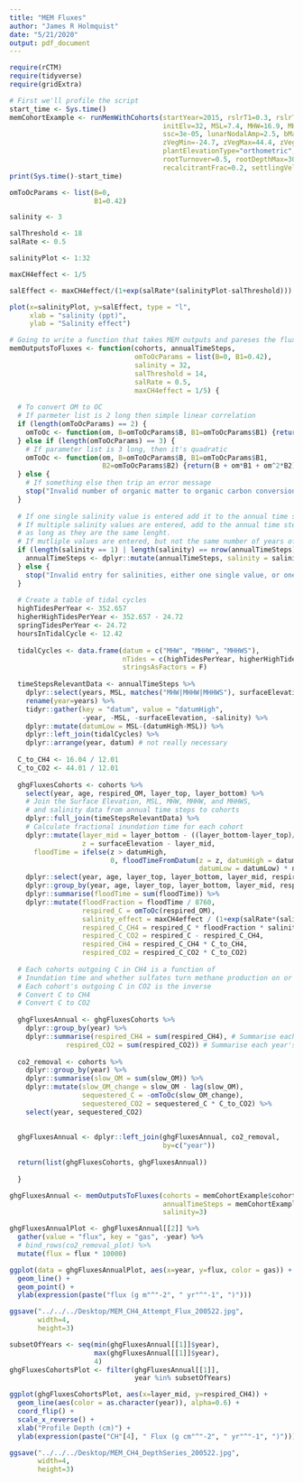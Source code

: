 ```yaml
---
title: "MEM Fluxes"
author: "James R Holmquist"
date: "5/21/2020"
output: pdf_document
---
```


```r

require(rCTM)
require(tidyverse)
require(gridExtra)

```

``` r
# First we'll profile the script
start_time <- Sys.time()
memCohortExample <- runMemWithCohorts(startYear=2015, rslrT1=0.3, rslrTotal=100,
                                      initElv=32, MSL=7.4, MHW=16.9, MHHW=25.4, MHHWS=31.2, 
                                      ssc=3e-05, lunarNodalAmp=2.5, bMax=0.25, 
                                      zVegMin=-24.7, zVegMax=44.4, zVegPeak=22.1,
                                      plantElevationType="orthometric", rootToShoot=2,
                                      rootTurnover=0.5, rootDepthMax=30, omDecayRate=0.8,
                                      recalcitrantFrac=0.2, settlingVelocity=2.8)
print(Sys.time()-start_time)
```

```r

omToOcParams <- list(B=0,
                     B1=0.42)

salinity <- 3

salThreshold <- 18
salRate <- 0.5

salinityPlot <- 1:32 

maxCH4effect <- 1/5

salEffect <- maxCH4effect/(1+exp(salRate*(salinityPlot-salThreshold)))

plot(x=salinityPlot, y=salEffect, type = "l",
     xlab = "salinity (ppt)",
     ylab = "Salinity effect")

```

``` r

# Going to write a function that takes MEM outputs and pareses the fluxes into CO2 and CH4
memOutputsToFluxes <- function(cohorts, annualTimeSteps, 
                               omToOcParams = list(B=0, B1=0.42),
                               salinity = 32,
                               salThreshold = 14,
                               salRate = 0.5,
                               maxCH4effect = 1/5) {
  
  # To convert OM to OC
  # If parmeter list is 2 long then simple linear correlation
  if (length(omToOcParams) == 2) {
    omToOc <- function(om, B=omToOcParams$B, B1=omToOcParams$B1) {return(B + om*B1)}
  } else if (length(omToOcParams) == 3) {
    # If parameter list is 3 long, then it's quadratic
    omToOc <- function(om, B=omToOcParams$B, B1=omToOcParams$B1,
                       B2=omToOcParams$B2) {return(B + om*B1 + om^2*B2)}
  } else {
    # If something else then trip an error message
    stop("Invalid number of organic matter to organic carbon conversion parameters,")
  }
  
  # If one single salinity value is entered add it to the annual time steps table all
  # If multiple salinity values are entered, add to the annual time step table,
  # as long as they are the same lenght. 
  # If mutliple values are entered, but not the same number of years of the scenario, trip an error.
  if (length(salinity == 1) | length(salinity) == nrow(annualTimeSteps)) {
    annualTimeSteps <- dplyr::mutate(annualTimeSteps, salinity = salinity)
  } else {
    stop("Invalid entry for salinities, either one single value, or one for each year of the simulation.")
  }
  
  # Create a table of tidal cycles
  highTidesPerYear <- 352.657
  higherHighTidesPerYear <- 352.657 - 24.72
  springTidesPerYear <- 24.72
  hoursInTidalCycle <- 12.42
  
  tidalCycles <- data.frame(datum = c("MHW", "MHHW", "MHHWS"),
                            nTides = c(highTidesPerYear, higherHighTidesPerYear, springTidesPerYear),
                            stringsAsFactors = F)
  
  timeStepsRelevantData <- annualTimeSteps %>% 
    dplyr::select(years, MSL, matches("MHW|MHHW|MHHWS"), surfaceElevation, salinity) %>% 
    rename(year=years) %>% 
    tidyr::gather(key = "datum", value = "datumHigh",
                  -year, -MSL, -surfaceElevation, -salinity) %>% 
    dplyr::mutate(datumLow = MSL-(datumHigh-MSL)) %>% 
    dplyr::left_join(tidalCycles) %>% 
    dplyr::arrange(year, datum) # not really necessary
    
  C_to_CH4 <- 16.04 / 12.01
  C_to_CO2 <- 44.01 / 12.01
  
  ghgFluxesCohorts <- cohorts %>% 
    select(year, age, respired_OM, layer_top, layer_bottom) %>% 
    # Join the Surface Elevation, MSL, MHW, MHHW, and MHHWS, 
    # and salinity data from annual time steps to cohorts
    dplyr::full_join(timeStepsRelevantData) %>% 
    # Calculate fractional inundation time for each cohort
    dplyr::mutate(layer_mid = layer_bottom - ((layer_bottom-layer_top)/2),
                  z = surfaceElevation - layer_mid,
      floodTime = ifelse(z > datumHigh,
                         0, floodTimeFromDatum(z = z, datumHigh = datumHigh,
                                               datumLow = datumLow) * nTides)) %>%
    dplyr::select(year, age, layer_top, layer_bottom, layer_mid, respired_OM, salinity, floodTime) %>% 
    dplyr::group_by(year, age, layer_top, layer_bottom, layer_mid, respired_OM, salinity) %>% 
    dplyr::summarise(floodTime = sum(floodTime)) %>% 
    dplyr::mutate(floodFraction = floodTime / 8760,
                  respired_C = omToOc(respired_OM),
                  salinity_effect = maxCH4effect / (1+exp(salRate*(salinity-salThreshold))),
                  respired_C_CH4 = respired_C * floodFraction * salinity_effect,
                  respired_C_CO2 = respired_C - respired_C_CH4,
                  respired_CH4 = respired_C_CH4 * C_to_CH4,
                  respired_CO2 = respired_C_CO2 * C_to_CO2)
  
  # Each cohorts outgoing C in CH4 is a function of
  # Inundation time and whether sulfates turn methane production on or off
  # Each cohort's outgoing C in CO2 is the inverse
  # Convert C to CH4
  # Convert C to CO2
  
  ghgFluxesAnnual <- ghgFluxesCohorts %>% 
    dplyr::group_by(year) %>% 
    dplyr::summarise(respired_CH4 = sum(respired_CH4), # Summarise each years CH4 emission
              respired_CO2 = sum(respired_CO2)) # Summarise each year's CO2 respiration
  
  co2_removal <- cohorts %>% 
    dplyr::group_by(year) %>% 
    dplyr::summarise(slow_OM = sum(slow_OM)) %>% 
    dplyr::mutate(slow_OM_change = slow_OM - lag(slow_OM),
                  sequestered_C = -omToOc(slow_OM_change),
                  sequestered_CO2 = sequestered_C * C_to_CO2) %>% 
    select(year, sequestered_CO2)
  
  
  ghgFluxesAnnual <- dplyr::left_join(ghgFluxesAnnual, co2_removal,
                                      by=c("year"))
    
  return(list(ghgFluxesCohorts, ghgFluxesAnnual))
  
  }

ghgFluxesAnnual <- memOutputsToFluxes(cohorts = memCohortExample$cohorts,
                                      annualTimeSteps = memCohortExample$annualTimeSteps,
                                      salinity=3)

ghgFluxesAnnualPlot <- ghgFluxesAnnual[[2]] %>%
  gather(value = "flux", key = "gas", -year) %>% 
  # bind_rows(co2_removal_plot) %>% 
  mutate(flux = flux * 10000)

ggplot(data = ghgFluxesAnnualPlot, aes(x=year, y=flux, color = gas)) +
  geom_line() +
  geom_point() +
  ylab(expression(paste("flux (g m"^"-2", " yr"^"-1", ")")))

ggsave("../../../Desktop/MEM_CH4_Attempt_Flux_200522.jpg",
       width=4,
       height=3)

subsetOfYears <- seq(min(ghgFluxesAnnual[[1]]$year),
                     max(ghgFluxesAnnual[[1]]$year),
                     4)
ghgFluxesCohortsPlot <- filter(ghgFluxesAnnual[[1]],
                               year %in% subsetOfYears)

ggplot(ghgFluxesCohortsPlot, aes(x=layer_mid, y=respired_CH4)) +
  geom_line(aes(color = as.character(year)), alpha=0.6) +
  coord_flip() +
  scale_x_reverse() +
  xlab("Profile Depth (cm)") +
  ylab(expression(paste("CH"[4], " Flux (g cm"^"-2", " yr"^"-1", ")")))

ggsave("../../../Desktop/MEM_CH4_DepthSeries_200522.jpg",
       width=4,
       height=3)

```
